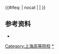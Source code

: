 {{NavboxV2
|name = 上海高等院校
|title = [[上海市高等学校列表|上海高等院校]]
|state={{{state|autocollapse}}}
|image=
|style = text-align: left;
|groupstyle = text-align: center;
|listclass = hlist
|bodyclass = hlist
|above = 
*[[中国大陆高等学校列表]]
*[[上海市教育委员会]]

|group2 = [[中华人民共和国军事院校列表|军事院校]]
|list2 =
* [[中国人民解放军海军军医大学|海军军医大学]]<sup>[[中国人民解放军海军|（海军）]]{{线路名|#00D2D3<!--一流学科-->}}{{线路名|#0092BC<!--211-->}}本</sup>

|group3 = [[中央部属高校|中央部属]]<br />[[普通高等学校|普通高校]]
|list3 =
{{Navbox|child
|group1 = [[中华人民共和国教育部|教育部]][[中华人民共和国教育部直属高等学校列表|直属]]
|list1 =
* [[复旦大学]]<sup>{{线路名|#00D2D3<!--一流学科-->}}{{线路名|#D22630<!--985-->}}{{线路名|#0092BC<!--211-->}}{{线路名|#97D700<!--国重-->}}</sup>
* [[上海交通大学]]<sup>{{线路名|#00D2D3<!--一流学科-->}}{{线路名|#D22630<!--985-->}}{{线路名|#0092BC<!--211-->}}{{线路名|#97D700<!--国重-->}}</sup>
* [[同济大学]]<sup>{{线路名|#00D2D3<!--一流学科-->}}{{线路名|#D22630<!--985-->}}{{线路名|#0092BC<!--211-->}}{{线路名|#97D700<!--国重-->}}</sup>
* [[华东师范大学]]<sup>{{线路名|#00D2D3<!--一流学科-->}}{{线路名|#D22630<!--985-->}}{{线路名|#0092BC<!--211-->}}{{线路名|#97D700<!--国重-->}}</sup>
* [[东华大学 (上海)|东华大学]]<sup>{{线路名|#00D2D3<!--一流学科-->}}{{线路名|#0092BC<!--211-->}}{{线路名|#97D700<!--国重-->}}</sup>
* [[上海财经大学]]<sup>{{线路名|#00D2D3<!--一流学科-->}}{{线路名|#0092BC<!--211-->}}</sup>
* [[华东理工大学]]<sup>{{线路名|#00D2D3<!--一流学科-->}}{{线路名|#0092BC<!--211-->}}{{线路名|#97D700<!--国重-->}}</sup>
* [[上海外国语大学]]<sup>{{线路名|#00D2D3<!--一流学科-->}}{{线路名|#0092BC<!--211-->}}{{线路名|#97D700<!--国重-->}}</sup>

|group2 = 其他部委直属
|list2 =
* [[上海海关学院]]<sup>[[中华人民共和国海关总署|（海关总署属）]]</sup>
* [[上海民航职业技术学院]]<sup>[[中华人民共和国交通运输部|（交通运输部属）]]专</sup>
}}

|group4 = 市属普通<br />本科高校
|list4 =
* [[上海大学]]<sup>[[省部共建大学|（省部共建）]]{{线路名|#00D2D3<!--一流学科-->}}{{线路名|#0092BC<!--211-->}}</sup>
* [[上海中医药大学]]<sup>[[省部共建大学|（省部共建）]]{{线路名|#00D2D3<!--一流学科-->}}</sup>
* [[上海海洋大学]]<sup>[[省部共建大学|（省部共建）]]{{线路名|#00D2D3<!--一流学科-->}}</sup>
* [[上海体育学院]]<sup>{{线路名|#00D2D3<!--一流学科-->}}</sup>
* [[上海音乐学院]]<sup>{{线路名|#00D2D3<!--一流学科-->}}</sup>
* [[上海师范大学]]<sup>[[省部共建大学|（省部共建）]]</sup>
* [[上海理工大学]]<sup>[[省部共建大学|（省部共建）]]</sup>
* [[上海海事大学]]<sup>[[省部共建大学|（省部共建）]]</sup>
* [[华东政法大学]]<sup>[[省部共建大学|（省部共建）]]</sup>
* [[上海科技大学]]<sup>[[省部共建大学|（省部共建）]]{{线路名|#00D2D3<!--一流学科-->}}</sup>
* [[上海电力大学]]
* [[上海戏剧学院]]<sup>[[省部共建大学|（省部共建）]]</sup>
* [[上海第二工业大学]]
* [[上海工程技术大学]]
* [[上海对外经贸大学]]
* [[上海应用技术大学]]
* [[上海政法学院]]
* [[上海立信会计金融学院]]
* [[上海电机学院]]
* [[上海健康医学院]]
* [[上海商学院]]
* [[上海公安学院]]
----
* [[上海杉达学院]]<sup>民</sup>
* [[上海建桥学院]]<sup>民</sup>
* [[上海立达学院]]<sup>民</sup>
* [[上海兴伟学院]]<sup>民</sup>
* [[上海视觉艺术学院]]<sup>民</sup>
* [[上海纽约大学]]<sup>民外</sup>

|group5 = 市属[[高等职业学校|职业<br>本科高校]]
|list5 =
* [[上海中侨职业技术大学]]<sup>民</sup>

|group6 = [[独立学院]]<br /><sup>民本独</sup>
|list6 =
* [[上海外国语大学贤达经济人文学院]]
* [[上海师范大学天华学院]]

|group7 = 市属普通<br />专科高校
|list7 =
* [[上海旅游高等专科学校]]
* [[上海出版印刷高等专科学校]]
* [[上海交通职业技术学院]]
* [[上海海事职业技术学院]]
* [[上海农林职业技术学院]]
* [[上海电子信息职业技术学院]]
* [[上海工艺美术职业学院]]
* [[上海科学技术职业学院]]
* [[上海工会管理职业学院]]
* [[上海城建职业学院]]
* [[上海行健职业学院]]
* [[上海南湖职业技术学院]]
----
* [[上海工商职业技术学院]]<sup>民</sup>
* [[上海东海职业技术学院]]<sup>民</sup>
* [[上海欧华职业技术学院]]<sup>民</sup>
* [[上海邦德职业技术学院]]<sup>民</sup>
* [[上海济光职业技术学院]]<sup>民</sup>
* [[上海民远职业技术学院]]<sup>民</sup>
* [[上海思博职业技术学院]]<sup>民</sup>
* [[上海工商外国语职业学院]]<sup>民</sup>
* [[上海电影艺术职业学院]]<sup>民</sup>
* [[上海震旦职业学院]]<sup>民</sup>

|group8 = 市属<br />成人高校
|list8 =
* [[上海开放大学]]
* [[上海医药职工大学]]
* [[上海纺织工业职工大学]]
* [[上海市静安区业余大学]]
* [[上海市徐汇区业余大学]]
* [[上海市黄浦区业余大学]]
* [[上海市长宁区业余大学]]
* [[上海市杨浦区业余大学]]
* [[上海市普陀区业余大学]]
* [[上海市宝山区业余大学]]
* [[上海科技管理干部学院]]
* [[上海青年管理干部学院]]
* [[上海市经济管理干部学院]]
|list9 =
{{Navbox|child
|title = 已被撤并的高校
|group1 = [[中華民國|中华民国]]时期撤销
|list1 =
* [[持志大学|持志大学 (1924–1939)]]
* [[国立劳动大学|国立劳动大学 (1927–1932)]]
* [[雷士德工学院|雷士德工学院 (1934–1945)]]
* [[上海大学 (中华民国)|上海大學 (1922–1927)]]
* [[国立上海大学|国立上海大学 (1942–1947)]]

|group2 = [[中国高等院校院系调整|共和国初期撤销]]
|list2 =
* [[大同大学 (上海)|大同大学 (1912–1952)]]
* [[大夏大学|大夏大学 (1924–1951)]]
* [[光华大学|光华大学 (1925–1951)]]
* [[沪江大学|沪江大学 (1906–1952)]]
* [[暨南大学|暨南大学 (1906–1949)]]
* [[圣约翰大学 (上海)|圣约翰大学 (1879–1952)]]
* [[震旦大学|震旦大学 (1903–1952)]]

|group3 = [[改革开放]]以后撤销
|list3 =
* [[上海工业大学|上海工业大学 (1960–1994)]]
* [[上海科学技术大学|上海科学技术大学 (1958-1994)]]
* [[上海交通大学农业与生物学院|上海农学院 (1959–1999)]]
* {{nowrap begin}}[[國立中央大學 (南京)|国立中央大学医学院 (1927–1932)]]{{to}}[[国立上海医学院|国立上海医学院 (1932–1952)]]{{to}}[[复旦大学上海医学院|上海第一医学院 (1952–1985) → 上海医科大学 (1985–2000)]]<sup>{{线路名|#0092BC<!--211-->}}{{线路名|#97D700<!--国重-->}}</sup>{{nowrap end}}
* {{nowrap begin}}[[上海交通大学医学院|圣约翰大学医学院 (1896–1952)]]＋[[上海交通大学医学院|震旦大学医学院 (1911–1952)]]＋[[上海交通大学医学院|同德医学院 (1918–1952)]]{{to}}[[上海交通大学医学院|上海第二医学院 (1952–1985) → 上海第二医科大学 (1985–2005)]]{{nowrap end}}
* [[复旦大学太平洋金融学院|复旦大学太平洋金融学院 (2004–2011)]]
* {{nowrap begin}}[[上海中华职业技术学院 (2005–2013)]]{{nowrap end}}
* {{nowrap begin}}[[上海金融学院|中国人民银行上海市银行学校 (1952–1987) → 上海市金融高等专科学院 (1987–2003) → 上海市金融学院 (2003–2016)]]{{nowrap end}}
* {{nowrap begin}}[[上海体育职业学院 (1984–2020)]]{{nowrap end}}
}}

|belowstyle = text-align: left;
|below = {{线路名|#00D2D3<!--一流学科-->}}：[[世界一流大学和一流学科建设|“双一流”建设高校]]；<br>{{线路名|#D22630<!--985-->}}：[[985工程|原985工程院校]]；{{线路名|#0092BC<!--211-->}}：[[211工程|原211工程院校]]；{{线路名|#97D700<!--国重-->}}：[[全国重点大学|原全国重点大学]]。<br><sup>民</sup>：民办高校（已撤并高校除外）；<sup>外</sup>：[[中外合作办学|中外合作大学]]。<br/>截止2017年5月31日，[[上海市]]有普通高校64所（其中民办普通高校20所），成人高校14所。
}}<includeonly>{{#ifeq: {{{1}}} | nocat | <!--空--> | [[Category:上海高等院校]]}}</includeonly><noinclude>

== 参考资料 ==
* {{cite web |url =http://www.moe.gov.cn/srcsite/A03/moe_634/201706/t20170614_306900.html|title = 教育部：高等学校名单 |accessdate = 2018-02-06 |first = |date = 2017-05-31 |publisher = 教育部 |language = zh-hans}}
[[Category:上海高等院校|*]]
[[Category:上海高等院校导航模板| ]]
</noinclude>